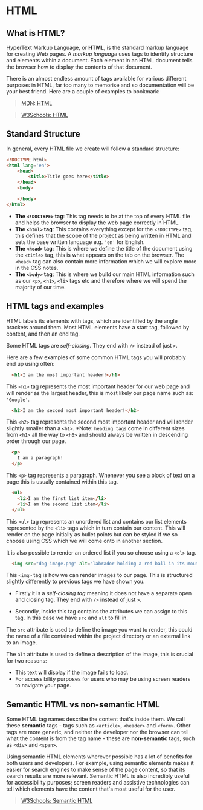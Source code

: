 # HTML

## What is HTML?

HyperText Markup Language, or **HTML**, is the standard markup language for creating Web pages. A *markup language* uses tags to identify structure and elements within a document. Each element in an HTML document tells the browser how to display the contents of that document.

There is an almost endless amount of tags available for various different purposes in HTML, far too many to memorise and so documentation will be your best friend. Here are a couple of examples to bookmark:

> [MDN: HTML](https://developer.mozilla.org/en-US/docs/Web/HTML)

> [W3Schools: HTML](https://www.w3schools.com/html/default.asp)

## Standard Structure

In general, every HTML file we create will follow a standard structure:

```html
<!DOCTYPE html>
<html lang='en'>
    <head>
        <title>Title goes here</title>
    </head>
    <body>

    </body>
</html>
```
- **The `<!DOCTYPE>` tag**: This tag needs to be at the top of every HTML file and helps the browser to display the web page correctly in HTML.
- **The `<html>` tag**: This contains everything except for the `<!DOCTYPE>` tag, this defines that the scope of the project as being written in HTML and sets the base written language e.g. `'en'` for English.
- **The `<head>` tag**: This is where we define the title of the document using the `<title>` tag, this is what appears on the tab on the browser. The `<head>` tag can also contain more information which we will explore more in the CSS notes.
- **The `<body>` tag**: This is where we build our main HTML information such as our `<p>`, `<h1>`, `<li>` tags etc and therefore where we will spend the majority of our time.

## HTML tags and examples

HTML labels its elements with tags, which are identified by the angle brackets around them. Most HTML elements have a start tag, followed by content, and then an end tag.

Some HTML tags are *self-closing*. They end with `/>` instead of just `>`.

Here are a few examples of some common HTML tags you will probably end up using often:

```html
  <h1>I am the most important header!</h1>
```
This `<h1>` tag represents the most important header for our web page and will render as the largest header, this is most likely our page name such as: `'Google'`.


```html
  <h2>I am the second most important header!</h2>
```
This `<h2>` tag represents the second most important header and will render slightly smaller than a `<h1>`. *Note: `heading tags` come in different sizes from `<h1>` all the way to `<h6>` and should always be written in descending order through our page.

```html
  <p>
    I am a paragraph!
  </p>
```
This `<p>` tag represents a paragraph. Whenever you see a block of text on a page this is usually contained within this tag.

```html
  <ul>
    <li>I am the first list item</li>
    <li>I am the second list item</li>
  </ul>
```
This `<ul>` tag represents an unordered list and contains our list elements represented by the `<li>` tags which in turn contain our content. This will render on the page initially as bullet points but can be styled if we so choose using CSS which we will come onto in another section.

It is also possible to render an ordered list if you so choose using a `<ol>` tag.

```html
  <img src="dog-image.png" alt="labrador holding a red ball in its mouth, sitting in the garden on a sunny day" />
```
This `<img>` tag is how we can render images to our page. This is structured slightly differently to previous tags we have shown you.

- Firstly it is a *self-closing tag* meaning it does not have a separate open and closing tag. They end with `/>` instead of just `>`.

- Secondly, inside this tag contains the attributes we can assign to this tag. In this case we have `src` and `alt` to fill in.

The `src` attribute is used to define the image you want to render, this could the name of a file contained within the project directory or an external link to an image.

The `alt` attribute is used to define a description of the image, this is crucial for two reasons:
- This text will display if the image fails to load.
- For accessibility purposes for users who may be using screen readers to navigate your page.

## Semantic HTML vs non-semantic HTML

Some HTML tag names describe the content that's inside them. We call these **semantic** tags - tags such as `<article>`, `<header>` and `<form>`. Other tags are more generic, and neither the developer nor the browser can tell what the content is from the tag name - these are **non-semantic** tags, such as `<div>` and `<span>`.

Using semantic HTML elements wherever possible has a lot of benefits for both users and developers. For example, using semantic elements makes it easier for search engines to make sense of the page content, so that its search results are more relevant. Semantic HTML is also incredibly useful for accessibility purposes; screen readers and assistive technologies can tell which elements have the content that's most useful for the user.

> [W3Schools: Semantic HTML](https://www.w3schools.com/html/html5_semantic_elements.asp)